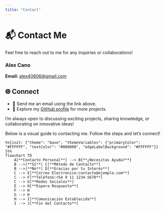 ```yaml
---
title: "Contact"
---
```


# 📬 Contact Me

Feel free to reach out to me for any inquiries or collaborations!

::: {.callout-note appearance="minimal"}
### Alex Cano

**Email:** [alex40806\@gmail.com](mailto:alex40806@gmail.com)
:::

## 🌐 Connect

-   📧 Send me an email using the link above.
-   🚀 Explore my [GitHub profile](https://github.com/Alexkano10) for more projects.

::: {.callout-tip appearance="default"}
I'm always open to discussing exciting projects, sharing knowledge, or collaborating on innovative ideas!
:::

Below is a visual guide to contacting me. Follow the steps and let's connect!

```mermaid
%%{init: {"theme": "base", "themeVariables": {"primaryColor": "#FFFFFF", "textColor": "#000000", "edgeLabelBackground": "#FFFFFF"}} }%%
flowchart TD
    A[**Contacto Personal**] --> B{**¿Necesitas Ayuda?**}
    B -->|**Sí**| C[**Método de Contacto**]
    B -->|**No**| D[**Gracias por tu Interés**]
    C --> E[**Correo Electrónico:contacto@ejemplo.com**]
    C --> F[**Teléfono:+54 9 11 1234-5678**]
    C --> G[**Redes Sociales**]
    E --> H[**Espera Respuesta**]
    F --> H
    G --> H
    H --> I[**Comunicación Establecida**]
    I --> J[**Fin del Contacto**]
```
